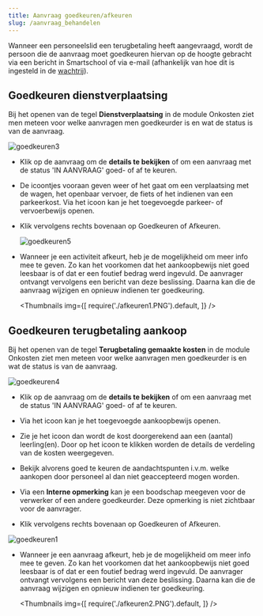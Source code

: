 ```yaml
---
title: Aanvraag goedkeuren/afkeuren
slug: /aanvraag_behandelen
---
```


Wanneer een personeelslid een terugbetaling heeft aangevraagd, wordt de persoon die de aanvraag moet goedkeuren hiervan op de hoogte gebracht via een bericht in Smartschool of via e-mail (afhankelijk van hoe dit is ingesteld in de [wachtrij](/onkosten/voorbereiding_beheer/#wachtrij-aanmaken)). 

## Goedkeuren dienstverplaatsing

Bij het openen van de tegel **Dienstverplaatsing** in de module Onkosten ziet men meteen voor welke aanvragen men goedkeurder is en wat de status is van de aanvraag. 

![goedkeuren3](./goedkeuren3.PNG)

- Klik op de aanvraag om de **details te bekijken** of om een aanvraag met de status 'IN AANVRAAG' goed- of af te keuren. 
- De icoontjes vooraan geven weer of het gaat om een verplaatsing met de wagen, het openbaar vervoer, de fiets of het indienen van een parkeerkost. Via het icoon <LegacyAction img="document.PNG"/> kan je het toegevoegde parkeer- of vervoerbewijs openen.
- Klik vervolgens rechts bovenaan op Goedkeuren of Afkeuren. 

    ![goedkeuren5](./goedkeuren5.PNG)
- Wanneer je een activiteit afkeurt, heb je de mogelijkheid om meer info mee te geven. Zo kan het voorkomen dat het aankoopbewijs niet goed leesbaar is of dat er een foutief bedrag werd ingevuld. De aanvrager ontvangt vervolgens een bericht van deze beslissing. Daarna kan die de aanvraag wijzigen en opnieuw indienen ter goedkeuring. 

    <Thumbnails img={[
       require('./afkeuren1.PNG').default, 
    ]} />

## Goedkeuren terugbetaling aankoop

Bij het openen van de tegel **Terugbetaling gemaakte kosten** in de module Onkosten ziet men meteen voor welke aanvragen men goedkeurder is en wat de status is van de aanvraag. 

![goedkeuren4](./goedkeuren4.PNG)

- Klik op de aanvraag om de **details te bekijken** of om een aanvraag met de status 'IN AANVRAAG' goed- of af te keuren. 

- Via het icoon <LegacyAction img="document.PNG"/> kan je het toegevoegde aankoopbewijs openen.
- Zie je het icoon <LegacyAction img="leerling.PNG"/> dan wordt de kost doorgerekend aan een (aantal) leerling(en). Door op het icoon te klikken worden de details de verdeling van de kosten weergegeven.
- Bekijk alvorens goed te keuren de aandachtspunten i.v.m. welke aankopen door personeel al dan niet geaccepteerd mogen worden.  
- Via een **Interne opmerking** kan je een boodschap meegeven voor de verwerker of een andere goedkeurder. Deze opmerking is niet zichtbaar voor de aanvrager. 
- Klik vervolgens rechts bovenaan op Goedkeuren of Afkeuren. 

 ![goedkeuren1](./goedkeuren1.PNG)

- Wanneer je een aanvraag afkeurt, heb je de mogelijkheid om meer info mee te geven. Zo kan het voorkomen dat het aankoopbewijs niet goed leesbaar is of dat er een foutief bedrag werd ingevuld. De aanvrager ontvangt vervolgens een bericht van deze beslissing. Daarna kan die de aanvraag wijzigen en opnieuw indienen ter goedkeuring. 

    <Thumbnails img={[
       require('./afkeuren2.PNG').default, 
    ]} />
